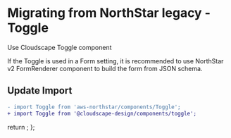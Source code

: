 
<Meta title="Migration/Toggle" />

# Migrating from NorthStar legacy - Toggle

Use <Link href='https://cloudscape.design/components/toggle' target='_blank' external>Cloudscape Toggle component</Link>

If the Toggle is used in a Form setting, it is recommended to 
use <Link href='https://aws.github.io/aws-northstar/?path=/story/components-formrenderer--default' target='_blank'>NorthStar v2 FormRenderer component</Link> 
to build the form from JSON schema.


## Update Import

```diff
- import Toggle from 'aws-northstar/components/Toggle';
+ import Toggle from '@cloudscape-design/components/toggle';
```

  return <SyntaxHighlighter/>;
};